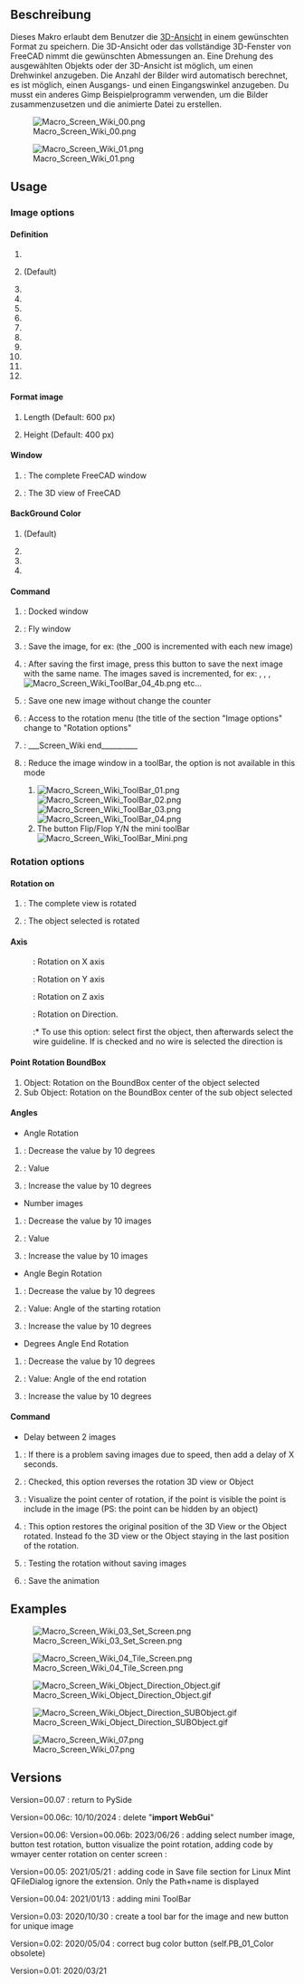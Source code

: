 <languages/>

{{Macro
|Name=Macro Screen Wiki
|Icon=Macro_Screen_Wiki.png
|Description=Special macro for the Wiki user. This macro allows to save the 3D view in the desired format. The 3D view or the full 3D window of FreeCAD takes the desired dimensions. A rotation of the selected object or of the 3D view is possible to give a rotation angle the number of images is calculated automatically it is possible to give a departure angle and an arrival angle. You must use another Gimp example program to assemble the images and create the animated file.
|Author=Mario52
|Version=00.07
|Date=2025/06/13
|FCVersion=0.19 and more
|Download=[https://wiki.freecad.org/images/f/f5/Macro_Screen_Wiki.png ToolBar Icon]
|SeeAlso=[[Macro_Copy3DViewToClipboard|Macro Copy3DViewToClipboard]], [[Macro_Snip|Macro Snip]]
}}

<span id="Description"></span>
==Beschreibung==

Dieses Makro erlaubt dem Benutzer die [[3D_view/de|3D-Ansicht]] in einem gewünschten Format zu speichern. Die 3D-Ansicht oder das vollständige 3D-Fenster von FreeCAD nimmt die gewünschten Abmessungen an. Eine Drehung des ausgewählten Objekts oder der 3D-Ansicht ist möglich, um einen Drehwinkel anzugeben. Die Anzahl der Bilder wird automatisch berechnet, es ist möglich, einen Ausgangs- und einen Eingangswinkel anzugeben. Du musst ein anderes Gimp Beispielprogramm verwenden, um die Bilder zusammenzusetzen und die animierte Datei zu erstellen.

{{Codeextralink|https://gist.githubusercontent.com/mario52a/61571ce0bd41af0471995df7c3ea855f/raw/0d1beea12962d318d027a417c71570a99f3bac3c/Macro_Screen_Wiki.FCMacro}}

[[File:Macro_Screen_Wiki_00.png]]

{{Caption|Makro Bildschirm Wiki Bild- und Konfigurationsfenster}}

[[File:Macro_Screen_Wiki_01.png]]

{{Caption|Macro Screen Wiki Rotation window}}

==Usage==

===Image options===

====Definition====

#{{RadioButton|400x200}}
#{{RadioButton|TRUE|600x400}} (Default)
#{{RadioButton|1024x768}}
#{{RadioButton|320x240 (QVGA)}}
#{{RadioButton|320x480 (HVGA)}}
#{{RadioButton|400x300}}
#{{RadioButton|480x360}}
#{{RadioButton|640x480 (VGA)}}
#{{RadioButton|768x576 (PAL)}}
#{{RadioButton|800x600 (SVGA)}}
#{{RadioButton|960x720}}
#{{RadioButton|1024x768 (XGA)}}

====Format image====

#{{SpinBox|600 px}} Length (Default: 600 px)
#{{SpinBox|400 px}} Height (Default: 400 px)

====Window====

#{{RadioButton|Window FC}} : The complete FreeCAD window
#{{RadioButton|TRUE|Screen 3D}} : The 3D view of FreeCAD

====BackGround Color====

#{{RadioButton|TRUE|Current}} (Default)
#{{RadioButton|Color}}
#{{RadioButton|Transparent}}
#{{Button|Restore}}

====Command====

#{{Button|Set Screen}}: Docked window
#{{Button|Tile Screen}}: Fly window
#{{Button|Save Image}}: Save the image, for ex: {{FileName|imageBox_000.png}} (the _000 is incremented with each new image)
#{{Button|Follow}}: After saving the first image, press this button to save the next image with the same name. The images saved is incremented, for ex: {{FileName|imageBox_001.png}}, {{FileName|imageBox_002.png}}, {{FileName|imageBox_003.png}}, [[Image:Macro_Screen_Wiki_ToolBar_04_4b.png]] etc...
#{{Button|New Image}}: Save one new image without change the counter
#{{Button|Rotation}}: Access to the rotation menu (the title of the section "Image options" change to "Rotation options"
#{{Button|Quit}}: ___Screen_Wiki end__________ 
#{{Button|ToolBar}}: Reduce the image window in a toolBar, the {{Button|Rotation}} option is not available in this mode
##[[Image:Macro_Screen_Wiki_ToolBar_01.png]][[Image:Macro_Screen_Wiki_ToolBar_02.png]][[Image:Macro_Screen_Wiki_ToolBar_03.png]][[Image:Macro_Screen_Wiki_ToolBar_04.png]]
##The button {{Button|[[Image:Macro_Screen_Wiki_ToolBar_04_6.png]]}} Flip/Flop Y/N the mini toolBar [[Image:Macro_Screen_Wiki_ToolBar_Mini.png]]

===Rotation options===

====Rotation on====

#{{RadioButton|3D View}}: The complete view is rotated
#{{RadioButton|TRUE|Object}}: The object selected is rotated

====Axis====

:{{RadioButton|TRUE| {{ColoredText||red|'''X'''}}}}: Rotation on X axis
:{{RadioButton| {{ColoredText||Green|'''Y'''}}}}: Rotation on Y axis
:{{RadioButton| {{ColoredText||Blue|'''Z'''}}}}: Rotation on Z axis
:{{RadioButton| {{ColoredText||#995500|'''D'''}}}}: Rotation on Direction. 
::* To use this option: select first the object, then afterwards select the wire guideline. If {{RadioButton|TRUE|{{ColoredText||#995500|'''D'''}}}} is checked and no wire is selected the direction is {{incode|Vector(0, 0, 0)}}

====Point Rotation BoundBox====

#Object: Rotation on the BoundBox center of the object selected
#Sub Object: Rotation on the BoundBox center of the sub object selected

====Angles====

*Angle Rotation
#{{Button|-}}: Decrease the value by 10 degrees 
#{{SpinBox|0 Degrees}} : Value
#{{Button|+}}: Increase the value by 10 degrees 
*Number images
#{{Button|-}}: Decrease the value by 10 images
#{{SpinBox|0 Images (+1)}} : Value
#{{Button|+}}: Increase the value by 10 images
*Angle Begin Rotation
#{{Button|-}}: Decrease the value by 10 degrees 
#{{SpinBox|0 Degrees}} : Value: Angle of the starting rotation
#{{Button|+}}: Increase the value by 10 degrees 
*Degrees Angle End Rotation
#{{Button|-}}: Decrease the value by 10 degrees 
#{{SpinBox|360 Degrees}}:  Value: Angle of the end rotation
#{{Button|+}}: Increase the value by 10 degrees 

====Command====

*Delay between 2 images
#{{SpinBox|0,00 Delay second}} : If there is a problem saving images due to speed, then add a delay of X seconds. 
#{{CheckBox|Reverse}}: Checked, this option reverses the rotation 3D view or Object
#{{Button|Point center}}: Visualize the point center of rotation, if the point is visible the point is include in the image (PS: the point can be hidden by an object)
#{{CheckBox|TRUE|Original position}}: This option restores the original position of the 3D View or the Object rotated. Instead fo the 3D view or the Object staying in the last position of the rotation.
#{{Button|Test Rot.}}: Testing the rotation without saving images
#{{Button|Save the animation}}: Save the animation

==Examples==

[[Image:Macro_Screen_Wiki_03_Set_Screen.png]]

{{Caption|Captured screen with dimensions of {{incode|640px x 400px}}}}

[[Image:Macro_Screen_Wiki_04_Tile_Screen.png]]

{{Caption|Same dimensions as the previous image, this one is captured as 'Tile Screen'.}}

[[Image:Macro_Screen_Wiki_Object_Direction_Object.gif]]

{{Caption|Animation mode: Object selected and direction BoundBox center Object.<br/>The images must be assembled with a 3rd party application to create an animated .gif<br/>such as [https://daviesmediadesign.com/project/make-animated-gif-gimp/ GIMP] or [https://www.screentogif.com ScreenToGif]}}

[[Image:Macro_Screen_Wiki_Object_Direction_SUBObject.gif]]

{{Caption|Animation mode: Object Direction SubObject selected.<br/>The images must be assembled with a 3rd party application that creates an animated .gif<br/>such as [https://daviesmediadesign.com/project/make-animated-gif-gimp/ GIMP] or [https://www.screentogif.com ScreenToGif]}}

[[Image:Macro_Screen_Wiki_07.png]]

{{Caption|The FreeCAD window resized. The dimension may be different from the definition (depending on the Widget, title bar etc... used.)}}

==Versions==

Version=00.07 : return to PySide

Version=00.06c: 10/10/2024 : delete "'''import WebGui'''"

Version=00.06: Version=00.06b: 2023/06/26 : adding select number image, button test rotation, button visualize the point rotation,
adding code by wmayer center rotation on center screen :

{{Code|code=
                #https://forum.freecadweb.org/viewtopic.php?f=22&t=10157
                cam = Gui.ActiveDocument.ActiveView.getCameraNode()
                position = cam.position.getValue()
                orient = cam.orientation.getValue()
                focalDistance = cam.focalDistance.getValue()
                viewdir = coin.SbVec3f(0, 0, -1)
                viewdir = orient.multVec(viewdir)
                pointRotation = position + viewdir * focalDistance
                pointRotation = pointRotation2 = App.Vector(pointRotation.getValue()[0], pointRotation.getValue()[1], pointRotation.getValue()[2])

}}

Version=00.05: 2021/05/21 : adding code in Save file section for Linux Mint QFileDialog ignore the extension. Only the Path+name is displayed

{{Code|code=
global switchQFileDialogMint
                ####  mint
                if switchQFileDialogMint == True:   #
                    Filter = Filter[Filter.find("."):Filter.find(")")]
                    SaveName = SaveName + Filter
                ####  mint
}}
Version=00.04: 2021/01/13 : adding mini ToolBar

Version=0.03: 2020/10/30 : create a tool bar for the image and new button for unique image 

Version=0.02: 2020/05/04 : correct bug color button (self.PB_01_Color obsolete)

Version=0.01: 2020/03/21
